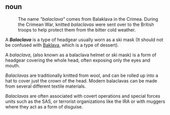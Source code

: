 ==noun==

:The name ''"balaclava"'' comes from Balaklava in the Crimea. During the Crimean War, knitted ''balaclavas'' were sent over to the British troops to help protect them from the bitter cold weather.

A ''' ''Balaclava'' ''' is a type of headgear usually worn as a ski mask (It should not be confused with [[Baklava]], which is a type of dessert).

A ''balaclava'', (also known as a balaclava helmet or ski mask) is a form of headgear covering the whole head, often exposing only the eyes and mouth. 

''Balaclavas'' are traditionally knitted from wool, and can be rolled up into a hat to cover just the crown of the head. Modern balaclavas can be made from several different textile materials.

''Balaclavas'' are often associated with covert operations and special forces units such as the SAS, or terrorist organizations like the IRA or with muggers where they act as a form of disguise.